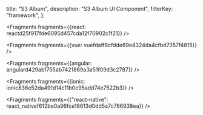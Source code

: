   title: "S3 Album",
  description: "S3 Album UI Component",
  filterKey: "framework",
};


<Fragments fragments={{react: reactd25f917fde6095d457cda12f70902c1f21}} />


<Fragments fragments={{vue: vuefdaff8cfdde69e4324da4cfbd7357f4815}} />


<Fragments fragments={{angular: angulard429ab1755ab7421869a3a51f09d3c2787}} />


<Fragments fragments={{ionic: ionic836e52da491d14c11b0c95add74e7522b3}} />


<Fragments
  fragments={{"react-native": react_nativef612be0a96fce18613d0dd5a7c786938ea}}
/>
